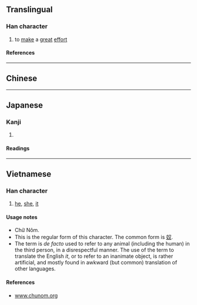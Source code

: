 {{character info}}
==Translingual==

===Han character===
{{Han char|rn=9|rad=人|as=05|sn=7|four=|canj=OVE|ids=⿰亻奴}}

# to [[make an effort|make]] a [[great]] [[effort]]

====References====
{{Han ref|kx=0096.140|dkj=00464|dj=0204.180|hdz=10140.050|uh=4F2E}}

----

==Chinese==
{{zh-see|努|v}}

----

==Japanese==

===Kanji===
{{ja-kanji|grade=|rs=人05}}

# {{rfdef|ja|sort=人05}}

====Readings====
{{ja-readings
|on=ど
|kun=つとめる
}}

----

==Vietnamese==

===Han character===
{{vi-readings|reading=[[nó]]|rs=人05}}

# {{lb|vi|colloquial}} [[he]], [[she]], [[it]]

====Usage notes====
* Chữ Nôm.
* This is the regular form of this character. The common form is [[奴]].
* The term is ''de facto'' used to refer to any animal (including the human) in the third person, in a disrespectful manner. The use of the term to translate the English ''it'', or to refer to an inanimate object, is rather artificial, and mostly found in awkward (but common) translation of other languages.

====References====
* [http://www.chunom.org/pages/4F2E www.chunom.org]